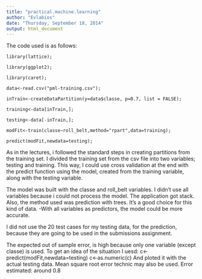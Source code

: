 ```yaml
---
title: "practical.machine.learning"
author: "Evlabios"
date: "Thursday, September 18, 2014"
output: html_document
---
```

The code used is as follows:

  	library(lattice);
  
  	library(ggplot2);
  
  	library(caret);

  	data<-read.csv("pml-training.csv");
  
	inTrain<-createDataPartition(y=data$classe, p=0.7, list = FALSE);
  
  	training<-data[inTrain,];
  
  	testing<-data[-inTrain,];
  
  	modFit<-train(classe~roll_belt,method="rpart",data=training);
  
  	predict(modFit,newdata=testing);


As in the lectures, i followed the standard steps in creating partitions from the training set. I divided the training set from the csv file into two variables; testing and training.
This way, I could use cross validation at the end with the predict function using the model, created from the training variable, along with the testing variable.

The model was built with the classe and roll_belt variables.
I didn't use all variables because i could not process the model. The application got stack.
Also, the method used was prediction with trees. It's a good choice for this kind of data.
-With all variables as predictors, the model could be more accurate.

I did not use the 20 test cases for my testing data, for the prediction, because they are going to be used in the submissions assignment.

The expected out of sample error, is high because only one variable (except classe) is used. To get an idea of the situation I uesd:
	c<-predict(modFit,newdata=testing)
	c<-as.numeric(c)
And ploted it with the actual testing data.
Mean square root error technic may also be used.
Error estimated: around 0.8
